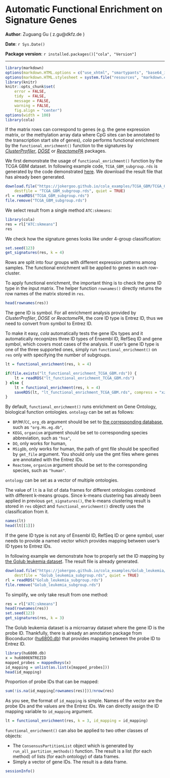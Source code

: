 <!--
%\VignetteEngine{knitr}
%\VignetteIndexEntry{3. Automatic Functional Enrichment on Signature Genes}
-->

Automatic Functional Enrichment on Signature Genes
=============================================================

**Author**: Zuguang Gu ( z.gu@dkfz.de )

**Date**: `r Sys.Date()`

**Package version**: `r installed.packages()["cola", "Version"]`

-------------------------------------------------------------

```r
library(markdown)
options(markdown.HTML.options = c("use_xhtml", "smartypants", "base64_images", "mathjax", "highlight_code"))
options(markdown.HTML.stylesheet = system.file("resources", "markdown.css", package = "markdown"))
library(knitr)
knitr::opts_chunk$set(
    error = FALSE,
    tidy  = FALSE,
    message = FALSE,
    warning = FALSE,
    fig.align = "center")
options(width = 100)
library(cola)
```

If the matrix rows can correspond to genes (e.g. the gene expression matrix,
or the methylation array data where CpG sites can be annotated to the
transcription start site of genes), _cola_ performs functional enrichment by
the `functional_enrichment()` function to the signatures by
[*ClusterProfiler*](https://bioconductor.org/packages/clusterProfiler/),
[*DOSE*](https://bioconductor.org/packages/DOSE/) or
[*ReactomePA*](https://bioconductor.org/packages/ReactomePA/) packages.


We first demonstrate the usage of `functional_enrichment()` function by the
TCGA GBM dataset. In following example code, `TCGA_GBM_subgroup.rds` is
generated by the code demonstrated
[here](https://jokergoo.github.io/cola_examples/TCGA_GBM/). We download the
result file that has already been generated.

```r
download.file("https://jokergoo.github.io/cola_examples/TCGA_GBM/TCGA_GBM_subgroup.rds", 
    destfile = "TCGA_GBM_subgroup.rds", quiet = TRUE)
rl = readRDS("TCGA_GBM_subgroup.rds")
file.remove("TCGA_GBM_subgroup.rds")
```

We select result from a single method `ATC:skmeans`:

```r
library(cola)
res = rl["ATC:skmeans"]
res
```

We check how the signature genes looks like under 4-group classification:

```r
set.seed(123)
get_signatures(res, k = 4)
```

Rows are split into four groups with different expression patterns among
samples. The functional enrichment will be applied to genes in each
row-cluster.

To apply functional enrichment, the important thing is to check the gene ID
type in the input matrix. The helper function `rownames()` directly returns
the row names of the matrix stored in `res`.

```r
head(rownames(res))
```

The gene ID is symbol. For all enrichment analysis provided by
*ClusterProfiler*, *DOSE* or *ReactomePA*, the core ID type is Entrez
ID, thus we need to convert from symbol to Entrez ID.

To make it easy, *cola* automatically tests the gene IDs types and it
automatically recognizes three ID types of Ensembl ID, RefSeq ID and gene
symbol, which covers most cases of the analysis. If user's gene ID type is one
of the three supported ones, simply run `functional_enrichment()` on `res`
only with specifying the number of subgroups.

```r
lt = functional_enrichment(res, k = 4)
```

```r
if(file.exists("lt_functional_enrichment_TCGA_GBM.rds")) {
	lt = readRDS("lt_functional_enrichment_TCGA_GBM.rds")
} else {
	lt = functional_enrichment(res, k = 4)
	saveRDS(lt, "lt_functional_enrichment_TCGA_GBM.rds", compress = "xz")
}
```

By default, `functional_enrichment()` runs enrichment on Gene Ontology,
biological function ontologies. `ontology` can be set as follows:

- `BP`/`MF`/`CC`, `org_db` argument should be set to [the corresponding
  database](http://bioconductor.org/packages/release/BiocViews.html#___Organism),
  such as `"org.Hs.eg.db"`,
- `KEGG`, `organism` argument should be set to corresponding species
  abbreviation, such as `"hsa"`,
- `DO`, only works for human,
- `MSigDb`, only works for human, the path of gmt file should be specified by
  `gmt_file` argument. You should only use the gmt files where genes are annotated with the Entrez IDs.
- `Reactome`, `organism` argument should be set to the corresponding species,
  such as `"human"`.

`ontology` can be set as a vector of multiple ontologies.

The value of `lt` is a list of data frames for different ontologies combined
with different k-means groups. Since k-means clustering has already been
applied in previous `get_signatures()`, the k-means clustering result is
stored in `res` object and `functional_enrichment()` directly uses the
classification from it.

```r
names(lt)
head(lt[[1]])
```

If the gene ID type is not any of Ensembl ID, RefSeq ID or gene symbol, user
needs to provide a named vector which provides mapping between user's ID types
to Entrez IDs.

In following example we demonstrate how to properly set the ID mapping by [the
Golub leukemia
dataset](https://jokergoo.github.io/cola_examples/Golub_leukemia/). The result
file is already generated.

```r
download.file("https://jokergoo.github.io/cola_examples/Golub_leukemia/Golub_leukemia_subgroup.rds", 
    destfile = "Golub_leukemia_subgroup.rds", quiet = TRUE)
rl = readRDS("Golub_leukemia_subgroup.rds")
file.remove("Golub_leukemia_subgroup.rds") 
```

To simplify, we only take result from one method:

```r
res = rl["ATC:skmeans"]
head(rownames(res))
set.seed(123)
get_signatures(res, k = 3)
```

The Golub leukemia dataset is a microarray dataset where the gene ID is the
probe ID. Thankfully, there is already an annotation package from Bioconductor
([hu6800.db](https://bioconductor.org/packages/hu6800.db/)) that provides
mapping between the probe ID to Entrez ID.

```r
library(hu6800.db)
x = hu6800ENTREZID
mapped_probes = mappedkeys(x)
id_mapping = unlist(as.list(x[mapped_probes]))
head(id_mapping)
```

Proportion of probe IDs that can be mapped:

```r
sum(!is.na(id_mapping[rownames(res)]))/nrow(res)
```

As you see, the format of `id_mapping` is simple. Names of the vector are the
probe IDs and the values are the Entrez IDs. We can directly assign the ID
mapping variable to `id_mapping` argument.

```r
lt = functional_enrichment(res, k = 3, id_mapping = id_mapping)
```

`functional_enrichment()` can also be applied to two other classes of objects:

- The `ConsensusPartitionList` object which is generated by `run_all_partition_methods()` function. The result is a list (for each method) of lists (for each ontology) of data frames. 
- Simply a vector of gene IDs. The result is a data frame.


```r
sessionInfo()
```
